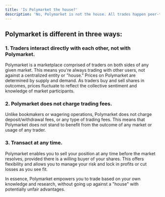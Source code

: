 ```yaml
---
title: 'Is Polymarket the house?'
description: 'No, Polymarket is not the house. All trades happen peer-to-peer (p2p).'
---
```


Polymarket is different in three ways:
---
### 1. Traders interact directly with each other, not with Polymarket. 
Polymarket is a marketplace comprised of traders on both sides of any given market. This means you're always trading with other users, not against a centralized entity or "house." Prices on Polymarket are determined by supply and demand. As traders buy and sell shares in outcomes, prices fluctuate to reflect the collective sentiment and knowledge of market participants. 
### 2. Polymarket does not charge trading fees. 
Unlike bookmakers or wagering operations, Polymarket does not charge deposit/withdrawal fees, or any type of trading fees. This means that Polymarket does not stand to benefit from the outcome of any market or usage of any trader. 
### 3. Transact at any time. 
Polymarket enables you to sell your position at any time before the market resolves, provided there is a willing buyer of your shares. This offers flexibility and allows you to manage your risk and lock in profits or cut losses as you see fit.

In essence, Polymarket empowers you to trade based on your own knowledge and research, without going up against a "house" with potentially unfair advantages.

